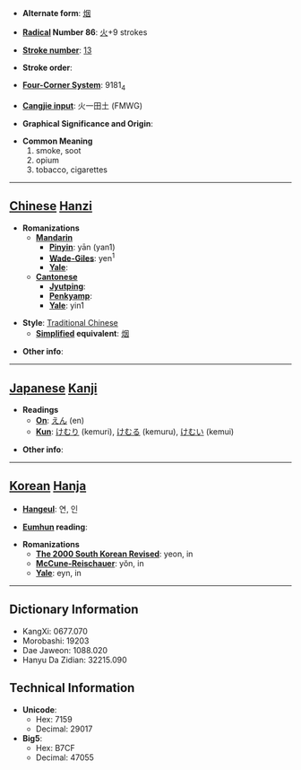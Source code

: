 * '''Alternate form''': [[烟]]

* '''[[Wiktionary:Chinese radical index| Radical]] Number 86''': [[Wiktionary:Chinese radical index 火|火]]+9 strokes

* '''[[Wiktionary:Chinese total strokes index|Stroke number]]''': [[Wiktionary:Chinese total strokes index 13|13]]

* '''Stroke order''': 

* '''[[Wiktionary:Chinese four corner index|Four-Corner System]]''': 9181<sub>4</sub>

* '''[[Wiktionary:Chinese Cangjie index|Cangjie input]]''': 火一田土 (FMWG)

* '''Graphical Significance and Origin''': 

* '''Common Meaning'''
*#smoke, soot
*# opium
*# tobacco, cigarettes


----

== [[Chinese]] [[Hanzi]] ==

* '''Romanizations'''
** '''[[Mandarin]]'''
*** '''[[Pinyin]]''': yān (yan1)
*** '''[[Wade-Giles]]''': yen<sup>1</sup>
*** '''[[Yale]]''': 
** '''[[Cantonese]]'''
*** '''[[Jyutping]]''':
*** '''[[Penkyamp]]''': 
*** '''[[Yale]]''': yin1

* '''Style''': [[Traditional Chinese]] 
** '''[[Simplified Chinese|Simplified]] equivalent''': [[烟]]

* '''Other info''': 

----

== [[Japanese]] [[Kanji]] ==

* '''Readings'''
** '''[[On]]''': [[えん]] (en)
** '''[[Kun]]''': [[けむり]] (kemuri), [[けむる]] (kemuru), [[けむい]] (kemui)

* '''Other info''':  

----

== [[Korean]] [[Hanja]] ==

* '''[[Hangeul]]''': 연, 인

* '''[[Eumhun]] reading''': 

* '''Romanizations'''
** '''[[The 2000 South Korean Revised Romanization|The 2000 South Korean Revised]]''': yeon, in
** '''[[McCune-Reischauer]]''': yŏn, in
** '''[[Yale]]''': eyn, in

----

== Dictionary Information ==

* KangXi: 0677.070
* Morobashi: 19203
* Dae Jaweon: 1088.020
* Hanyu Da Zidian: 32215.090

== Technical Information ==

* '''Unicode''':
** Hex: 7159
** Decimal: 29017
* '''Big5''':
** Hex: B7CF
** Decimal: 47055